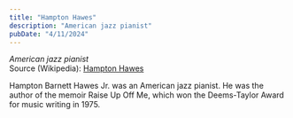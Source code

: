 ```yaml
---
title: "Hampton Hawes"
description: "American jazz pianist"
pubDate: "4/11/2024"
---
```


*American jazz pianist*  
Source (Wikipedia): [Hampton Hawes][1]

Hampton Barnett Hawes Jr. was an American jazz pianist. He was the author of the memoir Raise Up Off Me, which won the Deems-Taylor Award for music writing in 1975.

[1]: https://en.wikipedia.org/wiki/Hampton_Hawes
